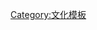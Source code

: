 {{Navbox
|name   = W創作社
|title  = [[W創作社]]
|style  = text-align:left; vertical-align: top;
|groupstyle = text-align:left; vertical-align:middle; background:#efefef;
|belowstyle = text-align: left; height:30px; vertical-align:bottom;
|state  = 

|group1 = 演出劇目
|list1  = [[青春殘酷物語 (舞台劇)|青春殘酷物語]]（1999年）．[[戀愛次貨]]（1999年）．[[戀之惑星]]（2001年）．[[廢柴]]（2002年）．[[十二月部屋]]（2002年）．[[廢柴|廢柴（重演）]]（2003年）．[[馴情記]]（2003年）．[[次貨]]（2003年）．[[攣到爆]]（2004年）．[[攣到爆|攣到爆(重演)]]（2004年）．[[你今日拯救咗地球未呀?]]（2005年）．[[梁祝下世傳奇 (舞台劇)|梁祝下世傳奇]]（2005年）．[[攣到爆|攣到爆（三度公演）]]（2006年）．[[Empty (舞台劇)|Empty]]（2006年）．[[一期一會 (音樂劇)|一期一會]]（2007年）．[[一期一會 (音樂劇)|一期一會（重演）]]（2007年）．[[小人國 (舞台劇)|小人國]]（2007年）．[[攣到爆|攣到爆（四度公演）]]（2008年）．[[白雪先生灰先生]]（2008年）．[[Last Smile, First Tear]]（2008年）．[[小人國2 (舞台劇)|小人國2]]（2008年）．[[我不快樂]]（2009年）．[[戀愛總是平靜地意外身亡]]（2009年）．[[柯迪夫|Octave 柯迪夫]]（2010年）．[[戀愛總是平靜地意外身亡|戀愛總是平靜地意外身亡（重演）]]（2010年）．[[小人國3之小人三國]]（2011年）．[[攣到爆|攣到爆（五度公演）]]（2011年）．[[愛是雪|Love is Shit 愛是雪]]（2011年）．[[紅海人。藍海戰]]（2012年）．[[開關係]]（2012年）．[[愛是雪|Love is Shit 愛是雪（2013春季版）]]（2013年）．[[小人國4]]（2013年）．[[修羅場 (舞台劇)]]（2014年）．男男女女男（2014年）．姬絲汀．羅與她的三個好友囉（2015年）．[[小人國5]]（2015年）．[[味之素 (舞台劇)]]（2016年）．[[夏風夜涼]]（2016年）．[[三日月Paranoia]]（2016年）
|group2 = 音樂劇場
|list2  = [[馴情記]]（2003年）．[[你今日拯救咗地球未呀?]]（2005年）．[[梁祝下世傳奇 (舞台劇)|梁祝下世傳奇]]（2005年）．[[一期一會 (音樂劇)|一期一會]]（2007年）．[[一期一會 (音樂劇)|一期一會（重演）]]（2007年）．[[Last Smile, First Tear]]（2008年）．[[柯迪夫|Octave 柯迪夫]]（2010年）．[[紅海人。藍海戰]]（2012年）．[[夏風夜涼]]（2016年）
|group3 = 小人國系列
|list3  = [[小人國 (舞台劇)|小人國]]（2007年）．[[小人國2 (舞台劇)|小人國2]]（2008年）．[[小人國3之小人三國]]（2011年）．[[小人國4]]（2013年）．[外傳]姬絲汀．羅與她的三個好友囉（2015年）．[[小人國5]]（2015年）
}}
<noinclude>[[Category:文化模板]]</noinclude>